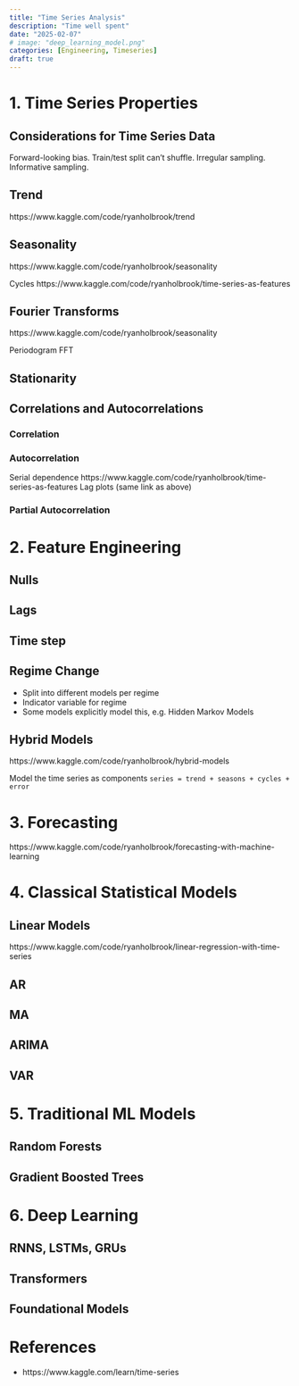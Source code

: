 ```yaml
---
title: "Time Series Analysis"
description: "Time well spent"
date: "2025-02-07"
# image: "deep_learning_model.png"
categories: [Engineering, Timeseries]
draft: true
---
```



# 1. Time Series Properties

## Considerations for Time Series Data

Forward-looking bias. Train/test split can't shuffle.
Irregular sampling. Informative sampling.


## Trend
https://www.kaggle.com/code/ryanholbrook/trend

## Seasonality
https://www.kaggle.com/code/ryanholbrook/seasonality

Cycles https://www.kaggle.com/code/ryanholbrook/time-series-as-features


## Fourier Transforms
https://www.kaggle.com/code/ryanholbrook/seasonality

Periodogram
FFT



## Stationarity




## Correlations and Autocorrelations
### Correlation
### Autocorrelation
Serial dependence https://www.kaggle.com/code/ryanholbrook/time-series-as-features
Lag plots (same link as above)

### Partial Autocorrelation


#  2. Feature Engineering
## Nulls


## Lags


## Time step


## Regime Change
- Split into different models per regime
- Indicator variable for regime
- Some models explicitly model this, e.g. Hidden Markov Models


## Hybrid Models
https://www.kaggle.com/code/ryanholbrook/hybrid-models

Model the time series as components
`series = trend + seasons + cycles + error`


# 3. Forecasting
https://www.kaggle.com/code/ryanholbrook/forecasting-with-machine-learning


# 4. Classical Statistical Models

## Linear Models
https://www.kaggle.com/code/ryanholbrook/linear-regression-with-time-series

## AR

## MA


## ARIMA


## VAR


# 5. Traditional ML Models

## Random Forests


## Gradient Boosted Trees

##


# 6. Deep Learning

## RNNS, LSTMs, GRUs

## Transformers

## Foundational Models



# References

- https://www.kaggle.com/learn/time-series
